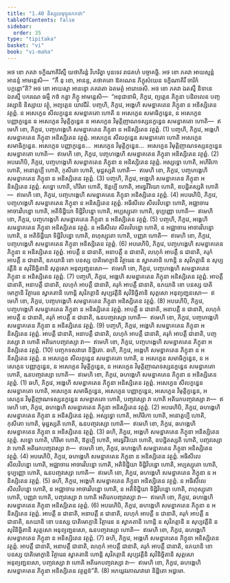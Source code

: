 ```yaml
---
title: "1.40 និស្សយមុច្ចនកកថា"
tableOfContents: false
sidebar:
  order: 35
type: "tipitaka"
basket: "vi"
book: "vi-maha"
---
```



<DynamicBreadcrumb />

<Division number="103" book="vi-maha">

<Paragraph number="444" book="vi-maha">
អថ ខោ ភគវា ទក្ខិណាគិរិស្មឹ យថាភិរន្តំ វិហរិត្វា បុនទេវ រាជគហំ បច្ចាគច្ឆិ. អថ ខោ ភគវា អាយស្មន្តំ អានន្ទំ អាមន្តេសិ—  “កឹ នុ ខោ, អានន្ទ, តថាគតោ ឱគណេន ភិក្ខុសំឃេន ទក្ខិណាគិរឹ ចារិកំ បក្កន្តោ”តិ? អថ ខោ អាយស្មា អានន្ទោ ភគវតោ ឯតមត្ថំ អារោចេសិ. អថ ខោ ភគវា ឯតស្មឹ និទានេ ឯតស្មឹ បករណេ ធម្មឹ កថំ កត្វា ភិក្ខូ អាមន្តេសិ—  “អនុជានាមិ, ភិក្ខវេ, ព្យត្តេន ភិក្ខុនា បដិពលេន បញ្ចវស្សានិ និស្សាយ វត្ថុំ, អព្យត្តេន យាវជីវំ.
</Paragraph>

<Paragraph number="445" book="vi-maha">
បញ្ចហិ, ភិក្ខវេ, អង្គេហិ សមន្នាគតេន ភិក្ខុនា ន អនិស្សិតេន វត្ថព្ពំ. ន អសេក្ខេន សីលក្ខន្ធេន សមន្នាគតោ ហោតិ ន អសេក្ខេន សមាធិក្ខន្ធេន, ន អសេក្ខេន បញ្ញាក្ខន្ធេន ន អសេក្ខេន វិមុត្តិក្ខន្ធេន ន អសេក្ខេន វិមុត្តិញាណទស្សនក្ខន្ធេន សមន្នាគតោ ហោតិ—  ឥមេហិ ខោ, ភិក្ខវេ, បញ្ចហង្គេហិ សមន្នាគតេន ភិក្ខុនា ន អនិស្សិតេន វត្ថព្ពំ. (1)
</Paragraph>

<Paragraph number="446" book="vi-maha">
បញ្ចហិ, ភិក្ខវេ, អង្គេហិ សមន្នាគតេន ភិក្ខុនា អនិស្សិតេន វត្ថព្ពំ. អសេក្ខេន សីលក្ខន្ធេន សមន្នាគតោ ហោតិ អសេក្ខេន សមាធិក្ខន្ធេន. អសេក្ខេន បញ្ញាក្ខន្ធេន…  អសេក្ខេន វិមុត្តិក្ខន្ធេន…  អសេក្ខេន វិមុត្តិញាណទស្សនក្ខន្ធេន សមន្នាគតោ ហោតិ—  ឥមេហិ ខោ, ភិក្ខវេ, បញ្ចហង្គេហិ សមន្នាគតេន ភិក្ខុនា អនិស្សិតេន វត្ថព្ពំ. (2)
</Paragraph>

<Paragraph number="447" book="vi-maha">
អបរេហិបិ, ភិក្ខវេ, បញ្ចហង្គេហិ សមន្នាគតេន ភិក្ខុនា ន អនិស្សិតេន វត្ថព្ពំ. អស្សទ្ធោ ហោតិ, អហិរិកោ ហោតិ, អនោត្តប្បី ហោតិ, កុសីតោ ហោតិ, មុដ្ឋស្សតិ ហោតិ—  ឥមេហិ ខោ, ភិក្ខវេ, បញ្ចហង្គេហិ សមន្នាគតេន ភិក្ខុនា ន អនិស្សិតេន វត្ថព្ពំ. (3)
</Paragraph>

<Paragraph number="448" book="vi-maha">
បញ្ចហិ, ភិក្ខវេ, អង្គេហិ សមន្នាគតេន ភិក្ខុនា អនិស្សិតេន វត្ថព្ពំ. សទ្ធោ ហោតិ, ហិរិមា ហោតិ, ឱត្តប្បី ហោតិ, អារទ្ធវីរិយោ ហោតិ, ឧបដ្ឋិតស្សតិ ហោតិ—  ឥមេហិ ខោ, ភិក្ខវេ, បញ្ចហង្គេហិ សមន្នាគតេន ភិក្ខុនា អនិស្សិតេន វត្ថព្ពំ. (4)
</Paragraph>

<Paragraph number="449" book="vi-maha">
អបរេហិបិ, ភិក្ខវេ, បញ្ចហង្គេហិ សមន្នាគតេន ភិក្ខុនា ន អនិស្សិតេន វត្ថព្ពំ. អធិសីលេ សីលវិបន្នោ ហោតិ, អជ្ឈាចារេ អាចារវិបន្នោ ហោតិ, អតិទិដ្ឋិយា ទិដ្ឋិវិបន្នោ ហោតិ, អប្បស្សុតោ ហោតិ, ទុប្បញ្ញោ ហោតិ—  ឥមេហិ ខោ, ភិក្ខវេ, បញ្ចហង្គេហិ សមន្នាគតេន ភិក្ខុនា ន អនិស្សិតេន វត្ថព្ពំ. (5)
</Paragraph>

<Paragraph number="450" book="vi-maha">
បញ្ចហិ, ភិក្ខវេ, អង្គេហិ សមន្នាគតេន ភិក្ខុនា អនិស្សិតេន វត្ថព្ពំ. ន អធិសីលេ សីលវិបន្នោ ហោតិ, ន អជ្ឈាចារេ អាចារវិបន្នោ ហោតិ, ន អតិទិដ្ឋិយា ទិដ្ឋិវិបន្នោ ហោតិ, ពហុស្សុតោ ហោតិ, បញ្ញវា ហោតិ—  ឥមេហិ ខោ, ភិក្ខវេ, បញ្ចហង្គេហិ សមន្នាគតេន ភិក្ខុនា អនិស្សិតេន វត្ថព្ពំ. (6)
</Paragraph>

<Paragraph number="451" book="vi-maha">
អបរេហិបិ, ភិក្ខវេ, បញ្ចហង្គេហិ សមន្នាគតេន ភិក្ខុនា ន អនិស្សិតេន វត្ថព្ពំ. អាបត្តឹ ន ជានាតិ, អនាបត្តឹ ន ជានាតិ, លហុកំ អាបត្តឹ ន ជានាតិ, គរុកំ អាបត្តឹ ន ជានាតិ, ឧភយានិ ខោ បនស្ស បាតិមោក្ខានិ វិត្ថារេន ន ស្វាគតានិ ហោន្តិ ន សុវិភត្តានិ ន សុប្បវត្តីនិ ន សុវិនិច្ឆិតានិ សុត្តសោ អនុព្យញ្ជនសោ—  ឥមេហិ ខោ, ភិក្ខវេ, បញ្ចហង្គេហិ សមន្នាគតេន ភិក្ខុនា ន អនិស្សិតេន វត្ថព្ពំ. (7)
</Paragraph>

<Paragraph number="452" book="vi-maha">
បញ្ចហិ, ភិក្ខវេ, អង្គេហិ សមន្នាគតេន ភិក្ខុនា អនិស្សិតេន វត្ថព្ពំ. អាបត្តឹ ជានាតិ, អនាបត្តឹ ជានាតិ, លហុកំ អាបត្តឹ ជានាតិ, គរុកំ អាបត្តឹ ជានាតិ, ឧភយានិ ខោ បនស្ស បាតិមោក្ខានិ វិត្ថារេន ស្វាគតានិ ហោន្តិ សុវិភត្តានិ សុប្បវត្តីនិ សុវិនិច្ឆិតានិ សុត្តសោ អនុព្យញ្ជនសោ—  ឥមេហិ ខោ, ភិក្ខវេ, បញ្ចហង្គេហិ សមន្នាគតេន ភិក្ខុនា អនិស្សិតេន វត្ថព្ពំ. (8)
</Paragraph>

<Paragraph number="453" book="vi-maha">
អបរេហិបិ, ភិក្ខវេ, បញ្ចហង្គេហិ សមន្នាគតេន ភិក្ខុនា ន អនិស្សិតេន វត្ថព្ពំ. អាបត្តឹ ន ជានាតិ, អនាបត្តឹ ន ជានាតិ, លហុកំ អាបត្តឹ ន ជានាតិ, គរុកំ អាបត្តឹ ន ជានាតិ, ឩនបញ្ចវស្សោ ហោតិ—  ឥមេហិ ខោ, ភិក្ខវេ, បញ្ចហង្គេហិ សមន្នាគតេន ភិក្ខុនា ន អនិស្សិតេន វត្ថព្ពំ. (9)
</Paragraph>

<Paragraph number="454" book="vi-maha">
បញ្ចហិ, ភិក្ខវេ, អង្គេហិ សមន្នាគតេន ភិក្ខុនា អនិស្សិតេន វត្ថព្ពំ. អាបត្តឹ ជានាតិ, អនាបត្តឹ ជានាតិ, លហុកំ អាបត្តឹ ជានាតិ, គរុកំ អាបត្តឹ ជានាតិ, បញ្ចវស្សោ វា ហោតិ អតិរេកបញ្ចវស្សោ វា—  ឥមេហិ ខោ, ភិក្ខវេ, បញ្ចហង្គេហិ សមន្នាគតេន ភិក្ខុនា អនិស្សិតេន វត្ថព្ពំ. (10)

</Paragraph>
</Division>

<Paragraph number="455" type="center" book="vi-maha">
បញ្ចកទសវារោ និដ្ឋិតោ.


</Paragraph>

<Division number="104" book="vi-maha">

<Paragraph number="456" book="vi-maha">
ឆហិ, ភិក្ខវេ, អង្គេហិ សមន្នាគតេន ភិក្ខុនា ន អនិស្សិតេន វត្ថព្ពំ. ន អសេក្ខេន សីលក្ខន្ធេន សមន្នាគតោ ហោតិ, ន អសេក្ខេន សមាធិក្ខន្ធេន, ន អសេក្ខេន បញ្ញាក្ខន្ធេន, ន អសេក្ខេន វិមុត្តិក្ខន្ធេន, ន អសេក្ខេន វិមុត្តិញាណទស្សនក្ខន្ធេន សមន្នាគតោ ហោតិ, ឩនបញ្ចវស្សោ ហោតិ—  ឥមេហិ ខោ, ភិក្ខវេ, ឆហង្គេហិ សមន្នាគតេន ភិក្ខុនា ន អនិស្សិតេន វត្ថព្ពំ. (1)
</Paragraph>

<Paragraph number="457" book="vi-maha">
ឆហិ, ភិក្ខវេ, អង្គេហិ សមន្នាគតេន ភិក្ខុនា អនិស្សិតេន វត្ថព្ពំ. អសេក្ខេន សីលក្ខន្ធេន សមន្នាគតោ ហោតិ, អសេក្ខេន សមាធិក្ខន្ធេន, អសេក្ខេន បញ្ញាក្ខន្ធេន, អសេក្ខេន វិមុត្តិក្ខន្ធេន, អសេក្ខេន វិមុត្តិញាណទស្សនក្ខន្ធេន សមន្នាគតោ ហោតិ, បញ្ចវស្សោ វា ហោតិ អតិរេកបញ្ចវស្សោ វា—  ឥមេហិ ខោ, ភិក្ខវេ, ឆហង្គេហិ សមន្នាគតេន ភិក្ខុនា អនិស្សិតេន វត្ថព្ពំ. (2)
</Paragraph>

<Paragraph number="458" book="vi-maha">
អបរេហិបិ, ភិក្ខវេ, ឆហង្គេហិ សមន្នាគតេន ភិក្ខុនា ន អនិស្សិតេន វត្ថព្ពំ. អស្សទ្ធោ ហោតិ, អហិរិកោ ហោតិ, អនោត្តប្បី ហោតិ, កុសីតោ ហោតិ, មុដ្ឋស្សតិ ហោតិ, ឩនបញ្ចវស្សោ ហោតិ—  ឥមេហិ ខោ, ភិក្ខវេ, ឆហង្គេហិ សមន្នាគតេន ភិក្ខុនា ន អនិស្សិតេន វត្ថព្ពំ. (3)
</Paragraph>

<Paragraph number="459" book="vi-maha">
ឆហិ, ភិក្ខវេ, អង្គេហិ សមន្នាគតេន ភិក្ខុនា អនិស្សិតេន វត្ថព្ពំ. សទ្ធោ ហោតិ, ហិរិមា ហោតិ, ឱត្តប្បី ហោតិ, អារទ្ធវីរិយោ ហោតិ, ឧបដ្ឋិតស្សតិ ហោតិ, បញ្ចវស្សោ វា ហោតិ អតិរេកបញ្ចវស្សោ វា—  ឥមេហិ ខោ, ភិក្ខវេ, ឆហង្គេហិ សមន្នាគតេន ភិក្ខុនា អនិស្សិតេន វត្ថព្ពំ. (4)
</Paragraph>

<Paragraph number="460" book="vi-maha">
អបរេហិបិ, ភិក្ខវេ, ឆហង្គេហិ សមន្នាគតេន ភិក្ខុនា ន អនិស្សិតេន វត្ថព្ពំ. អធិសីលេ សីលវិបន្នោ ហោតិ, អជ្ឈាចារេ អាចារវិបន្នោ ហោតិ, អតិទិដ្ឋិយា ទិដ្ឋិវិបន្នោ ហោតិ, អប្បស្សុតោ ហោតិ, ទុប្បញ្ញោ ហោតិ, ឩនបញ្ចវស្សោ ហោតិ—  ឥមេហិ ខោ, ភិក្ខវេ, ឆហង្គេហិ សមន្នាគតេន ភិក្ខុនា ន អនិស្សិតេន វត្ថព្ពំ. (5)
</Paragraph>

<Paragraph number="461" book="vi-maha">
ឆហិ, ភិក្ខវេ, អង្គេហិ សមន្នាគតេន ភិក្ខុនា អនិស្សិតេន វត្ថព្ពំ. ន អធិសីលេ សីលវិបន្នោ ហោតិ, ន អជ្ឈាចារេ អាចារវិបន្នោ ហោតិ, ន អតិទិដ្ឋិយា ទិដ្ឋិវិបន្នោ ហោតិ, ពហុស្សុតោ ហោតិ, បញ្ញវា ហោតិ, បញ្ចវស្សោ វា ហោតិ អតិរេកបញ្ចវស្សោ វា—  ឥមេហិ ខោ, ភិក្ខវេ, ឆហង្គេហិ សមន្នាគតេន ភិក្ខុនា អនិស្សិតេន វត្ថព្ពំ. (6)
</Paragraph>

<Paragraph number="462" book="vi-maha">
អបរេហិបិ, ភិក្ខវេ, ឆហង្គេហិ សមន្នាគតេន ភិក្ខុនា ន អនិស្សិតេន វត្ថព្ពំ. អាបត្តឹ ន ជានាតិ, អនាបត្តឹ ន ជានាតិ, លហុកំ អាបត្តឹ ន ជានាតិ, គរុកំ អាបត្តឹ ន ជានាតិ, ឧភយានិ ខោ បនស្ស បាតិមោក្ខានិ វិត្ថារេន ន ស្វាគតានិ ហោន្តិ ន សុវិភត្តានិ ន សុប្បវត្តីនិ ន សុវិនិច្ឆិតានិ សុត្តសោ អនុព្យញ្ជនសោ, ឩនបញ្ចវស្សោ ហោតិ—  ឥមេហិ ខោ, ភិក្ខវេ, ឆហង្គេហិ សមន្នាគតេន ភិក្ខុនា ន អនិស្សិតេន វត្ថព្ពំ. (7)
</Paragraph>

<Paragraph number="463" book="vi-maha">
ឆហិ, ភិក្ខវេ, អង្គេហិ សមន្នាគតេន ភិក្ខុនា អនិស្សិតេន វត្ថព្ពំ. អាបត្តឹ ជានាតិ, អនាបត្តឹ ជានាតិ, លហុកំ អាបត្តឹ ជានាតិ, គរុកំ អាបត្តឹ ជានាតិ, ឧភយានិ ខោ បនស្ស បាតិមោក្ខានិ វិត្ថារេន ស្វាគតានិ ហោន្តិ សុវិភត្តានិ សុប្បវត្តីនិ សុវិនិច្ឆិតានិ សុត្តសោ អនុព្យញ្ជនសោ, បញ្ចវស្សោ វា ហោតិ អតិរេកបញ្ចវស្សោ វា—  ឥមេហិ ខោ, ភិក្ខវេ, ឆហង្គេហិ សមន្នាគតេន ភិក្ខុនា អនិស្សិតេន វត្ថព្ពន៑”តិ. (8)

</Paragraph>
</Division>

<Paragraph number="464" type="center" book="vi-maha">
អភយូវរភាណវារោ និដ្ឋិតោ អដ្ឋមោ.
</Paragraph>